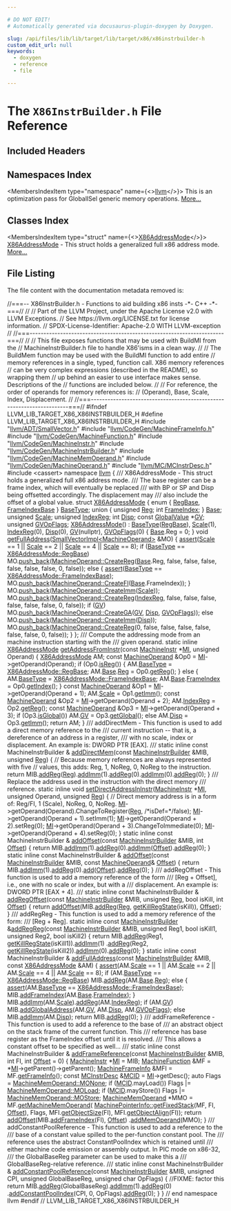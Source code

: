 ```yaml
---

# DO NOT EDIT!
# Automatically generated via docusaurus-plugin-doxygen by Doxygen.

slug: /api/files/lib/lib/target/lib/target/x86/x86instrbuilder-h
custom_edit_url: null
keywords:
  - doxygen
  - reference
  - file

---
```





# The `X86InstrBuilder.h` File Reference

<DoxygenPage pluginConfig={pluginConfig}>



## Included Headers

<IncludesList>
<IncludesListItem
  filePath="llvm/ADT/SmallVector.h"
  permalink="/docs/api/files/include/include/llvm/include/llvm/adt/smallvector-h"
  isLocal="true" />
<IncludesListItem
  filePath="llvm/CodeGen/MachineFrameInfo.h"
  permalink="/docs/api/files/include/include/llvm/include/llvm/codegen/machineframeinfo-h"
  isLocal="true" />
<IncludesListItem
  filePath="llvm/CodeGen/MachineFunction.h"
  permalink="/docs/api/files/include/include/llvm/include/llvm/codegen/machinefunction-h"
  isLocal="true" />
<IncludesListItem
  filePath="llvm/CodeGen/MachineInstr.h"
  permalink="/docs/api/files/include/include/llvm/include/llvm/codegen/machineinstr-h"
  isLocal="true" />
<IncludesListItem
  filePath="llvm/CodeGen/MachineInstrBuilder.h"
  permalink="/docs/api/files/include/include/llvm/include/llvm/codegen/machineinstrbuilder-h"
  isLocal="true" />
<IncludesListItem
  filePath="llvm/CodeGen/MachineMemOperand.h"
  permalink="/docs/api/files/include/include/llvm/include/llvm/codegen/machinememoperand-h"
  isLocal="true" />
<IncludesListItem
  filePath="llvm/CodeGen/MachineOperand.h"
  permalink="/docs/api/files/include/include/llvm/include/llvm/codegen/machineoperand-h"
  isLocal="true" />
<IncludesListItem
  filePath="llvm/MC/MCInstrDesc.h"
  permalink="/docs/api/files/include/include/llvm/include/llvm/mc/mcinstrdesc-h"
  isLocal="true" />
<IncludesListItem
  filePath="cassert"
  permalink=""
  isLocal="false" />
</IncludesList>

## Namespaces Index

<MembersIndex>

<MembersIndexItem
  type="namespace"
  name={<><a href="/docs/api/namespaces/llvm">llvm</a></>}>
This is an optimization pass for GlobalISel generic memory operations. <a href="/docs/api/namespaces/llvm/#details">More...</a>
</MembersIndexItem>

</MembersIndex>

## Classes Index

<MembersIndex>

<MembersIndexItem
  type="struct"
  name={<><a href="/docs/api/structs/llvm/x86addressmode">X86AddressMode</a></>}>
<a href="/docs/api/structs/llvm/x86addressmode">X86AddressMode</a> - This struct holds a generalized full x86 address mode. <a href="/docs/api/structs/llvm/x86addressmode/#details">More...</a>
</MembersIndexItem>

</MembersIndex>


## File Listing

The file content with the documentation metadata removed is:

<ProgramListing>

<Link id="l00001" /><CodeLine lineNumber="1"><Highlight kind="comment">//===-- X86InstrBuilder.h - Functions to aid building x86 insts -&#42;- C++ -&#42;-===//</Highlight><Highlight kind="normal"></Highlight></CodeLine>
<Link id="l00002" /><CodeLine lineNumber="2"><Highlight kind="normal"></Highlight><Highlight kind="comment">//</Highlight><Highlight kind="normal"></Highlight></CodeLine>
<Link id="l00003" /><CodeLine lineNumber="3"><Highlight kind="normal"></Highlight><Highlight kind="comment">// Part of the LLVM Project, under the Apache License v2.0 with LLVM Exceptions.</Highlight><Highlight kind="normal"></Highlight></CodeLine>
<Link id="l00004" /><CodeLine lineNumber="4"><Highlight kind="normal"></Highlight><Highlight kind="comment">// See https://llvm.org/LICENSE.txt for license information.</Highlight><Highlight kind="normal"></Highlight></CodeLine>
<Link id="l00005" /><CodeLine lineNumber="5"><Highlight kind="normal"></Highlight><Highlight kind="comment">// SPDX-License-Identifier: Apache-2.0 WITH LLVM-exception</Highlight><Highlight kind="normal"></Highlight></CodeLine>
<Link id="l00006" /><CodeLine lineNumber="6"><Highlight kind="normal"></Highlight><Highlight kind="comment">//</Highlight><Highlight kind="normal"></Highlight></CodeLine>
<Link id="l00007" /><CodeLine lineNumber="7"><Highlight kind="normal"></Highlight><Highlight kind="comment">//===----------------------------------------------------------------------===//</Highlight><Highlight kind="normal"></Highlight></CodeLine>
<Link id="l00008" /><CodeLine lineNumber="8"><Highlight kind="normal"></Highlight><Highlight kind="comment">//</Highlight><Highlight kind="normal"></Highlight></CodeLine>
<Link id="l00009" /><CodeLine lineNumber="9"><Highlight kind="normal"></Highlight><Highlight kind="comment">// This file exposes functions that may be used with BuildMI from the</Highlight><Highlight kind="normal"></Highlight></CodeLine>
<Link id="l00010" /><CodeLine lineNumber="10"><Highlight kind="normal"></Highlight><Highlight kind="comment">// MachineInstrBuilder.h file to handle X86&#39;isms in a clean way.</Highlight><Highlight kind="normal"></Highlight></CodeLine>
<Link id="l00011" /><CodeLine lineNumber="11"><Highlight kind="normal"></Highlight><Highlight kind="comment">//</Highlight><Highlight kind="normal"></Highlight></CodeLine>
<Link id="l00012" /><CodeLine lineNumber="12"><Highlight kind="normal"></Highlight><Highlight kind="comment">// The BuildMem function may be used with the BuildMI function to add entire</Highlight><Highlight kind="normal"></Highlight></CodeLine>
<Link id="l00013" /><CodeLine lineNumber="13"><Highlight kind="normal"></Highlight><Highlight kind="comment">// memory references in a single, typed, function call.  X86 memory references</Highlight><Highlight kind="normal"></Highlight></CodeLine>
<Link id="l00014" /><CodeLine lineNumber="14"><Highlight kind="normal"></Highlight><Highlight kind="comment">// can be very complex expressions (described in the README), so wrapping them</Highlight><Highlight kind="normal"></Highlight></CodeLine>
<Link id="l00015" /><CodeLine lineNumber="15"><Highlight kind="normal"></Highlight><Highlight kind="comment">// up behind an easier to use interface makes sense.  Descriptions of the</Highlight><Highlight kind="normal"></Highlight></CodeLine>
<Link id="l00016" /><CodeLine lineNumber="16"><Highlight kind="normal"></Highlight><Highlight kind="comment">// functions are included below.</Highlight><Highlight kind="normal"></Highlight></CodeLine>
<Link id="l00017" /><CodeLine lineNumber="17"><Highlight kind="normal"></Highlight><Highlight kind="comment">//</Highlight><Highlight kind="normal"></Highlight></CodeLine>
<Link id="l00018" /><CodeLine lineNumber="18"><Highlight kind="normal"></Highlight><Highlight kind="comment">// For reference, the order of operands for memory references is:</Highlight><Highlight kind="normal"></Highlight></CodeLine>
<Link id="l00019" /><CodeLine lineNumber="19"><Highlight kind="normal"></Highlight><Highlight kind="comment">// (Operand), Base, Scale, Index, Displacement.</Highlight><Highlight kind="normal"></Highlight></CodeLine>
<Link id="l00020" /><CodeLine lineNumber="20"><Highlight kind="normal"></Highlight><Highlight kind="comment">//</Highlight><Highlight kind="normal"></Highlight></CodeLine>
<Link id="l00021" /><CodeLine lineNumber="21"><Highlight kind="normal"></Highlight><Highlight kind="comment">//===----------------------------------------------------------------------===//</Highlight><Highlight kind="normal"></Highlight></CodeLine>
<Link id="l00022" /><CodeLine lineNumber="22"><Highlight kind="normal"></Highlight></CodeLine>
<Link id="l00023" /><CodeLine lineNumber="23"><Highlight kind="normal"></Highlight><Highlight kind="preprocessor">#ifndef LLVM&#95;LIB&#95;TARGET&#95;X86&#95;X86INSTRBUILDER&#95;H</Highlight><Highlight kind="normal"></Highlight></CodeLine>
<Link id="l00024" /><CodeLine lineNumber="24"><Highlight kind="normal"></Highlight><Highlight kind="preprocessor">#define LLVM&#95;LIB&#95;TARGET&#95;X86&#95;X86INSTRBUILDER&#95;H</Highlight><Highlight kind="normal"></Highlight></CodeLine>
<Link id="l00025" /><CodeLine lineNumber="25"><Highlight kind="normal"></Highlight></CodeLine>
<Link id="l00026" /><CodeLine lineNumber="26"><Highlight kind="normal"></Highlight><Highlight kind="preprocessor">#include &quot;<a href="/docs/api/files/include/include/llvm/include/llvm/adt/smallvector-h">llvm/ADT/SmallVector.h</a>&quot;</Highlight><Highlight kind="normal"></Highlight></CodeLine>
<Link id="l00027" /><CodeLine lineNumber="27"><Highlight kind="normal"></Highlight><Highlight kind="preprocessor">#include &quot;<a href="/docs/api/files/include/include/llvm/include/llvm/codegen/machineframeinfo-h">llvm/CodeGen/MachineFrameInfo.h</a>&quot;</Highlight><Highlight kind="normal"></Highlight></CodeLine>
<Link id="l00028" /><CodeLine lineNumber="28"><Highlight kind="normal"></Highlight><Highlight kind="preprocessor">#include &quot;<a href="/docs/api/files/include/include/llvm/include/llvm/codegen/machinefunction-h">llvm/CodeGen/MachineFunction.h</a>&quot;</Highlight><Highlight kind="normal"></Highlight></CodeLine>
<Link id="l00029" /><CodeLine lineNumber="29"><Highlight kind="normal"></Highlight><Highlight kind="preprocessor">#include &quot;<a href="/docs/api/files/include/include/llvm/include/llvm/codegen/machineinstr-h">llvm/CodeGen/MachineInstr.h</a>&quot;</Highlight><Highlight kind="normal"></Highlight></CodeLine>
<Link id="l00030" /><CodeLine lineNumber="30"><Highlight kind="normal"></Highlight><Highlight kind="preprocessor">#include &quot;<a href="/docs/api/files/include/include/llvm/include/llvm/codegen/machineinstrbuilder-h">llvm/CodeGen/MachineInstrBuilder.h</a>&quot;</Highlight><Highlight kind="normal"></Highlight></CodeLine>
<Link id="l00031" /><CodeLine lineNumber="31"><Highlight kind="normal"></Highlight><Highlight kind="preprocessor">#include &quot;<a href="/docs/api/files/include/include/llvm/include/llvm/codegen/machinememoperand-h">llvm/CodeGen/MachineMemOperand.h</a>&quot;</Highlight><Highlight kind="normal"></Highlight></CodeLine>
<Link id="l00032" /><CodeLine lineNumber="32"><Highlight kind="normal"></Highlight><Highlight kind="preprocessor">#include &quot;<a href="/docs/api/files/include/include/llvm/include/llvm/codegen/machineoperand-h">llvm/CodeGen/MachineOperand.h</a>&quot;</Highlight><Highlight kind="normal"></Highlight></CodeLine>
<Link id="l00033" /><CodeLine lineNumber="33"><Highlight kind="normal"></Highlight><Highlight kind="preprocessor">#include &quot;<a href="/docs/api/files/include/include/llvm/include/llvm/mc/mcinstrdesc-h">llvm/MC/MCInstrDesc.h</a>&quot;</Highlight><Highlight kind="normal"></Highlight></CodeLine>
<Link id="l00034" /><CodeLine lineNumber="34"><Highlight kind="normal"></Highlight><Highlight kind="preprocessor">#include &lt;cassert&gt;</Highlight><Highlight kind="normal"></Highlight></CodeLine>
<Link id="l00035" /><CodeLine lineNumber="35"><Highlight kind="normal"></Highlight></CodeLine>
<Link id="l00036" /><CodeLine lineNumber="36"><Highlight kind="normal"></Highlight><Highlight kind="keyword">namespace </Highlight><Highlight kind="normal"><a href="/docs/api/namespaces/llvm">llvm</a> &#123;</Highlight></CodeLine>
<Link id="l00037" /><CodeLine lineNumber="37"><Highlight kind="normal"></Highlight><Highlight kind="comment"></Highlight></CodeLine>
<Link id="l00038" /><CodeLine lineNumber="38"><Highlight kind="comment">/// X86AddressMode - This struct holds a generalized full x86 address mode.</Highlight></CodeLine>
<Link id="l00039" /><CodeLine lineNumber="39"><Highlight kind="comment">/// The base register can be a frame index, which will eventually be replaced</Highlight></CodeLine>
<Link id="l00040" /><CodeLine lineNumber="40"><Highlight kind="comment">/// with BP or SP and Disp being offsetted accordingly.  The displacement may</Highlight></CodeLine>
<Link id="l00041" /><CodeLine lineNumber="41"><Highlight kind="comment">/// also include the offset of a global value.</Highlight><Highlight kind="normal"></Highlight></CodeLine>
<Link id="l00042" /><CodeLine lineNumber="42" lineLink="/docs/api/structs/llvm/x86addressmode"><Highlight kind="normal"></Highlight><Highlight kind="keyword">struct </Highlight><Highlight kind="normal"><a href="/docs/api/structs/llvm/x86addressmode/#a71e2b7928cd0743a0b1834cd441696eb">X86AddressMode</a> &#123;</Highlight></CodeLine>
<Link id="l00043" /><CodeLine lineNumber="43"><Highlight kind="normal">  </Highlight><Highlight kind="keyword">enum</Highlight><Highlight kind="normal"> &#123;</Highlight></CodeLine>
<Link id="l00044" /><CodeLine lineNumber="44" lineLink="/docs/api/structs/llvm/x86addressmode/#a47626c396b3692c11cb940faf7578a4fa8763369023c9ed44c8a2861b80107e9f"><Highlight kind="normal">    <a href="/docs/api/structs/llvm/x86addressmode/#a47626c396b3692c11cb940faf7578a4fa8763369023c9ed44c8a2861b80107e9f">RegBase</a>,</Highlight></CodeLine>
<Link id="l00045" /><CodeLine lineNumber="45" lineLink="/docs/api/structs/llvm/x86addressmode/#a47626c396b3692c11cb940faf7578a4fab07c42c17fdd1279c09b961c89653ffb"><Highlight kind="normal">    <a href="/docs/api/structs/llvm/x86addressmode/#a47626c396b3692c11cb940faf7578a4fab07c42c17fdd1279c09b961c89653ffb">FrameIndexBase</a></Highlight></CodeLine>
<Link id="l00046" /><CodeLine lineNumber="46" lineLink="/docs/api/structs/llvm/x86addressmode/#ad89c0e74be4dc1391cb4225984ce1c92"><Highlight kind="normal">  &#125; <a href="/docs/api/files/lib/lib/ir/safepointirverifier-cpp/#ae96315ee246bd4a509133af84c88c5e1">BaseType</a>;</Highlight></CodeLine>
<Link id="l00047" /><CodeLine lineNumber="47"><Highlight kind="normal"></Highlight></CodeLine>
<Link id="l00048" /><CodeLine lineNumber="48"><Highlight kind="normal">  </Highlight><Highlight kind="keyword">union </Highlight><Highlight kind="normal">&#123;</Highlight></CodeLine>
<Link id="l00049" /><CodeLine lineNumber="49" lineLink="/docs/api/structs/llvm/x86addressmode/#abdbb5443e06c46eba409abb252121105"><Highlight kind="normal">    </Highlight><Highlight kind="keywordtype">unsigned</Highlight><Highlight kind="normal"> <a href="/docs/api/structs/llvm/x86addressmode/#abdbb5443e06c46eba409abb252121105">Reg</a>;</Highlight></CodeLine>
<Link id="l00050" /><CodeLine lineNumber="50" lineLink="/docs/api/structs/llvm/x86addressmode/#a967aafff1ceb0ab66c9de70c5a94eacd"><Highlight kind="normal">    </Highlight><Highlight kind="keywordtype">int</Highlight><Highlight kind="normal"> <a href="/docs/api/structs/llvm/x86addressmode/#a967aafff1ceb0ab66c9de70c5a94eacd">FrameIndex</a>;</Highlight></CodeLine>
<Link id="l00051" /><CodeLine lineNumber="51" lineLink="/docs/api/structs/llvm/x86addressmode/#a17a6d6e90566fa2abeb797273f9acc36"><Highlight kind="normal">  &#125; <a href="/docs/api/namespaces/llvm/sampleprof/#a702f69807459cc25db5754a5f179d3fcaf6fbeb8fa9f451468611536b00878d41">Base</a>;</Highlight></CodeLine>
<Link id="l00052" /><CodeLine lineNumber="52"><Highlight kind="normal"></Highlight></CodeLine>
<Link id="l00053" /><CodeLine lineNumber="53" lineLink="/docs/api/structs/llvm/x86addressmode/#aad094c5c9174ced82b0e50cc1107f6b6"><Highlight kind="normal">  </Highlight><Highlight kind="keywordtype">unsigned</Highlight><Highlight kind="normal"> <a href="/docs/api/structs/llvm/x86addressmode/#aad094c5c9174ced82b0e50cc1107f6b6">Scale</a>;</Highlight></CodeLine>
<Link id="l00054" /><CodeLine lineNumber="54" lineLink="/docs/api/structs/llvm/x86addressmode/#af1965b0188d8595d0aaf002d0eb6d009"><Highlight kind="normal">  </Highlight><Highlight kind="keywordtype">unsigned</Highlight><Highlight kind="normal"> <a href="/docs/api/structs/llvm/x86addressmode/#af1965b0188d8595d0aaf002d0eb6d009">IndexReg</a>;</Highlight></CodeLine>
<Link id="l00055" /><CodeLine lineNumber="55" lineLink="/docs/api/structs/llvm/x86addressmode/#a883f2182cecc59883f24a9b886ffeb74"><Highlight kind="normal">  </Highlight><Highlight kind="keywordtype">int</Highlight><Highlight kind="normal"> <a href="/docs/api/structs/llvm/x86addressmode/#a883f2182cecc59883f24a9b886ffeb74">Disp</a>;</Highlight></CodeLine>
<Link id="l00056" /><CodeLine lineNumber="56" lineLink="/docs/api/structs/llvm/x86addressmode/#a69cfaa345b14e467ea8934fe48cc3365"><Highlight kind="normal">  </Highlight><Highlight kind="keyword">const</Highlight><Highlight kind="normal"> <a href="/docs/api/classes/llvm/globalvalue">GlobalValue</a> &#42;<a href="/docs/api/structs/llvm/x86addressmode/#a69cfaa345b14e467ea8934fe48cc3365">GV</a>;</Highlight></CodeLine>
<Link id="l00057" /><CodeLine lineNumber="57" lineLink="/docs/api/structs/llvm/x86addressmode/#a1894a1e6be0ec8bbc763476332735765"><Highlight kind="normal">  </Highlight><Highlight kind="keywordtype">unsigned</Highlight><Highlight kind="normal"> <a href="/docs/api/structs/llvm/x86addressmode/#a1894a1e6be0ec8bbc763476332735765">GVOpFlags</a>;</Highlight></CodeLine>
<Link id="l00058" /><CodeLine lineNumber="58"><Highlight kind="normal"></Highlight></CodeLine>
<Link id="l00059" /><CodeLine lineNumber="59" lineLink="/docs/api/structs/llvm/x86addressmode/#a71e2b7928cd0743a0b1834cd441696eb"><Highlight kind="normal">  <a href="/docs/api/structs/llvm/x86addressmode/#a71e2b7928cd0743a0b1834cd441696eb">X86AddressMode</a>()</Highlight></CodeLine>
<Link id="l00060" /><CodeLine lineNumber="60"><Highlight kind="normal">    : <a href="/docs/api/structs/llvm/x86addressmode/#ad89c0e74be4dc1391cb4225984ce1c92">BaseType</a>(<a href="/docs/api/structs/llvm/x86addressmode/#a47626c396b3692c11cb940faf7578a4fa8763369023c9ed44c8a2861b80107e9f">RegBase</a>), <a href="/docs/api/structs/llvm/x86addressmode/#aad094c5c9174ced82b0e50cc1107f6b6">Scale</a>(1), <a href="/docs/api/structs/llvm/x86addressmode/#af1965b0188d8595d0aaf002d0eb6d009">IndexReg</a>(0), <a href="/docs/api/structs/llvm/x86addressmode/#a883f2182cecc59883f24a9b886ffeb74">Disp</a>(0), <a href="/docs/api/structs/llvm/x86addressmode/#a69cfaa345b14e467ea8934fe48cc3365">GV</a>(nullptr),</Highlight></CodeLine>
<Link id="l00061" /><CodeLine lineNumber="61"><Highlight kind="normal">      <a href="/docs/api/structs/llvm/x86addressmode/#a1894a1e6be0ec8bbc763476332735765">GVOpFlags</a>(0) &#123;</Highlight></CodeLine>
<Link id="l00062" /><CodeLine lineNumber="62"><Highlight kind="normal">    <a href="/docs/api/structs/llvm/x86addressmode/#a17a6d6e90566fa2abeb797273f9acc36">Base</a>.Reg = 0;</Highlight></CodeLine>
<Link id="l00063" /><CodeLine lineNumber="63"><Highlight kind="normal">  &#125;</Highlight></CodeLine>
<Link id="l00064" /><CodeLine lineNumber="64"><Highlight kind="normal"></Highlight></CodeLine>
<Link id="l00065" /><CodeLine lineNumber="65" lineLink="/docs/api/structs/llvm/x86addressmode/#a593e839307453b63de7b7021e8cc059a"><Highlight kind="normal">  </Highlight><Highlight kind="keywordtype">void</Highlight><Highlight kind="normal"> <a href="/docs/api/structs/llvm/x86addressmode/#a593e839307453b63de7b7021e8cc059a">getFullAddress</a>(<a href="/docs/api/classes/llvm/smallvectorimpl">SmallVectorImpl&lt;MachineOperand&gt;</a> &amp;MO) &#123;</Highlight></CodeLine>
<Link id="l00066" /><CodeLine lineNumber="66"><Highlight kind="normal">    <a href="/docs/api/files/lib/lib/target/lib/target/amdgpu/silowercontrolflow-cpp/#a4868c5d81c5ccc98c47aeab6244346a0">assert</a>(<a href="/docs/api/structs/llvm/x86addressmode/#aad094c5c9174ced82b0e50cc1107f6b6">Scale</a> == 1 || <a href="/docs/api/structs/llvm/x86addressmode/#aad094c5c9174ced82b0e50cc1107f6b6">Scale</a> == 2 || <a href="/docs/api/structs/llvm/x86addressmode/#aad094c5c9174ced82b0e50cc1107f6b6">Scale</a> == 4 || <a href="/docs/api/structs/llvm/x86addressmode/#aad094c5c9174ced82b0e50cc1107f6b6">Scale</a> == 8);</Highlight></CodeLine>
<Link id="l00067" /><CodeLine lineNumber="67"><Highlight kind="normal"></Highlight></CodeLine>
<Link id="l00068" /><CodeLine lineNumber="68"><Highlight kind="normal">    </Highlight><Highlight kind="keywordflow">if</Highlight><Highlight kind="normal"> (<a href="/docs/api/structs/llvm/x86addressmode/#ad89c0e74be4dc1391cb4225984ce1c92">BaseType</a> == <a href="/docs/api/structs/llvm/x86addressmode/#a47626c396b3692c11cb940faf7578a4fa8763369023c9ed44c8a2861b80107e9f">X86AddressMode::RegBase</a>)</Highlight></CodeLine>
<Link id="l00069" /><CodeLine lineNumber="69"><Highlight kind="normal">      MO.<a href="/docs/api/classes/llvm/smallvectortemplatebase/#af42bfbc067df27c19ee2fc859df58799">push&#95;back</a>(<a href="/docs/api/classes/llvm/machineoperand/#af2c351dad09a71aa08e1d85c67ae6e53">MachineOperand::CreateReg</a>(<a href="/docs/api/structs/llvm/x86addressmode/#a17a6d6e90566fa2abeb797273f9acc36">Base</a>.Reg, </Highlight><Highlight kind="keyword">false</Highlight><Highlight kind="normal">, </Highlight><Highlight kind="keyword">false</Highlight><Highlight kind="normal">, </Highlight><Highlight kind="keyword">false</Highlight><Highlight kind="normal">,</Highlight></CodeLine>
<Link id="l00070" /><CodeLine lineNumber="70"><Highlight kind="normal">                                             </Highlight><Highlight kind="keyword">false</Highlight><Highlight kind="normal">, </Highlight><Highlight kind="keyword">false</Highlight><Highlight kind="normal">, </Highlight><Highlight kind="keyword">false</Highlight><Highlight kind="normal">, 0, </Highlight><Highlight kind="keyword">false</Highlight><Highlight kind="normal">));</Highlight></CodeLine>
<Link id="l00071" /><CodeLine lineNumber="71"><Highlight kind="normal">    </Highlight><Highlight kind="keywordflow">else</Highlight><Highlight kind="normal"> &#123;</Highlight></CodeLine>
<Link id="l00072" /><CodeLine lineNumber="72"><Highlight kind="normal">      <a href="/docs/api/files/lib/lib/target/lib/target/amdgpu/silowercontrolflow-cpp/#a4868c5d81c5ccc98c47aeab6244346a0">assert</a>(<a href="/docs/api/structs/llvm/x86addressmode/#ad89c0e74be4dc1391cb4225984ce1c92">BaseType</a> == <a href="/docs/api/structs/llvm/x86addressmode/#a47626c396b3692c11cb940faf7578a4fab07c42c17fdd1279c09b961c89653ffb">X86AddressMode::FrameIndexBase</a>);</Highlight></CodeLine>
<Link id="l00073" /><CodeLine lineNumber="73"><Highlight kind="normal">      MO.<a href="/docs/api/classes/llvm/smallvectortemplatebase/#af42bfbc067df27c19ee2fc859df58799">push&#95;back</a>(<a href="/docs/api/classes/llvm/machineoperand/#afda3f1971b3e44709267be818ffd3035">MachineOperand::CreateFI</a>(<a href="/docs/api/structs/llvm/x86addressmode/#a17a6d6e90566fa2abeb797273f9acc36">Base</a>.FrameIndex));</Highlight></CodeLine>
<Link id="l00074" /><CodeLine lineNumber="74"><Highlight kind="normal">    &#125;</Highlight></CodeLine>
<Link id="l00075" /><CodeLine lineNumber="75"><Highlight kind="normal"></Highlight></CodeLine>
<Link id="l00076" /><CodeLine lineNumber="76"><Highlight kind="normal">    MO.<a href="/docs/api/classes/llvm/smallvectortemplatebase/#af42bfbc067df27c19ee2fc859df58799">push&#95;back</a>(<a href="/docs/api/classes/llvm/machineoperand/#ab09679b541a6ba1219b3602569847364">MachineOperand::CreateImm</a>(<a href="/docs/api/structs/llvm/x86addressmode/#aad094c5c9174ced82b0e50cc1107f6b6">Scale</a>));</Highlight></CodeLine>
<Link id="l00077" /><CodeLine lineNumber="77"><Highlight kind="normal">    MO.<a href="/docs/api/classes/llvm/smallvectortemplatebase/#af42bfbc067df27c19ee2fc859df58799">push&#95;back</a>(<a href="/docs/api/classes/llvm/machineoperand/#af2c351dad09a71aa08e1d85c67ae6e53">MachineOperand::CreateReg</a>(<a href="/docs/api/structs/llvm/x86addressmode/#af1965b0188d8595d0aaf002d0eb6d009">IndexReg</a>, </Highlight><Highlight kind="keyword">false</Highlight><Highlight kind="normal">, </Highlight><Highlight kind="keyword">false</Highlight><Highlight kind="normal">, </Highlight><Highlight kind="keyword">false</Highlight><Highlight kind="normal">, </Highlight><Highlight kind="keyword">false</Highlight><Highlight kind="normal">,</Highlight></CodeLine>
<Link id="l00078" /><CodeLine lineNumber="78"><Highlight kind="normal">                                           </Highlight><Highlight kind="keyword">false</Highlight><Highlight kind="normal">, </Highlight><Highlight kind="keyword">false</Highlight><Highlight kind="normal">, 0, </Highlight><Highlight kind="keyword">false</Highlight><Highlight kind="normal">));</Highlight></CodeLine>
<Link id="l00079" /><CodeLine lineNumber="79"><Highlight kind="normal"></Highlight></CodeLine>
<Link id="l00080" /><CodeLine lineNumber="80"><Highlight kind="normal">    </Highlight><Highlight kind="keywordflow">if</Highlight><Highlight kind="normal"> (<a href="/docs/api/structs/llvm/x86addressmode/#a69cfaa345b14e467ea8934fe48cc3365">GV</a>)</Highlight></CodeLine>
<Link id="l00081" /><CodeLine lineNumber="81"><Highlight kind="normal">      MO.<a href="/docs/api/classes/llvm/smallvectortemplatebase/#af42bfbc067df27c19ee2fc859df58799">push&#95;back</a>(<a href="/docs/api/classes/llvm/machineoperand/#ace112d8a86396bd55e99738cd41005b6">MachineOperand::CreateGA</a>(<a href="/docs/api/structs/llvm/x86addressmode/#a69cfaa345b14e467ea8934fe48cc3365">GV</a>, <a href="/docs/api/structs/llvm/x86addressmode/#a883f2182cecc59883f24a9b886ffeb74">Disp</a>, <a href="/docs/api/structs/llvm/x86addressmode/#a1894a1e6be0ec8bbc763476332735765">GVOpFlags</a>));</Highlight></CodeLine>
<Link id="l00082" /><CodeLine lineNumber="82"><Highlight kind="normal">    </Highlight><Highlight kind="keywordflow">else</Highlight><Highlight kind="normal"></Highlight></CodeLine>
<Link id="l00083" /><CodeLine lineNumber="83"><Highlight kind="normal">      MO.<a href="/docs/api/classes/llvm/smallvectortemplatebase/#af42bfbc067df27c19ee2fc859df58799">push&#95;back</a>(<a href="/docs/api/classes/llvm/machineoperand/#ab09679b541a6ba1219b3602569847364">MachineOperand::CreateImm</a>(<a href="/docs/api/structs/llvm/x86addressmode/#a883f2182cecc59883f24a9b886ffeb74">Disp</a>));</Highlight></CodeLine>
<Link id="l00084" /><CodeLine lineNumber="84"><Highlight kind="normal"></Highlight></CodeLine>
<Link id="l00085" /><CodeLine lineNumber="85"><Highlight kind="normal">    MO.<a href="/docs/api/classes/llvm/smallvectortemplatebase/#af42bfbc067df27c19ee2fc859df58799">push&#95;back</a>(<a href="/docs/api/classes/llvm/machineoperand/#af2c351dad09a71aa08e1d85c67ae6e53">MachineOperand::CreateReg</a>(0, </Highlight><Highlight kind="keyword">false</Highlight><Highlight kind="normal">, </Highlight><Highlight kind="keyword">false</Highlight><Highlight kind="normal">, </Highlight><Highlight kind="keyword">false</Highlight><Highlight kind="normal">, </Highlight><Highlight kind="keyword">false</Highlight><Highlight kind="normal">, </Highlight><Highlight kind="keyword">false</Highlight><Highlight kind="normal">,</Highlight></CodeLine>
<Link id="l00086" /><CodeLine lineNumber="86"><Highlight kind="normal">                                           </Highlight><Highlight kind="keyword">false</Highlight><Highlight kind="normal">, 0, </Highlight><Highlight kind="keyword">false</Highlight><Highlight kind="normal">));</Highlight></CodeLine>
<Link id="l00087" /><CodeLine lineNumber="87"><Highlight kind="normal">  &#125;</Highlight></CodeLine>
<Link id="l00088" /><CodeLine lineNumber="88"><Highlight kind="normal">&#125;;</Highlight></CodeLine>
<Link id="l00089" /><CodeLine lineNumber="89"><Highlight kind="normal"></Highlight><Highlight kind="comment"></Highlight></CodeLine>
<Link id="l00090" /><CodeLine lineNumber="90"><Highlight kind="comment">/// Compute the addressing mode from an machine instruction starting with the</Highlight></CodeLine>
<Link id="l00091" /><CodeLine lineNumber="91"><Highlight kind="comment">/// given operand.</Highlight><Highlight kind="normal"></Highlight></CodeLine>
<Link id="l00092" /><CodeLine lineNumber="92" lineLink="/docs/api/namespaces/llvm/#ab2475576febdb5d6a1929ef786a57a03"><Highlight kind="normal"></Highlight><Highlight kind="keyword">static</Highlight><Highlight kind="normal"> </Highlight><Highlight kind="keyword">inline</Highlight><Highlight kind="normal"> <a href="/docs/api/structs/llvm/x86addressmode">X86AddressMode</a> <a href="/docs/api/namespaces/llvm/#ab2475576febdb5d6a1929ef786a57a03">getAddressFromInstr</a>(</Highlight><Highlight kind="keyword">const</Highlight><Highlight kind="normal"> <a href="/docs/api/classes/llvm/machineinstr">MachineInstr</a> &#42;<a href="/docs/api/files/lib/lib/codegen/lib/codegen/globalisel/irtranslator-cpp/#abe44dfdea65b4f7e11e0a608ab708b76">MI</a>,</Highlight></CodeLine>
<Link id="l00093" /><CodeLine lineNumber="93"><Highlight kind="normal">                                                 </Highlight><Highlight kind="keywordtype">unsigned</Highlight><Highlight kind="normal"> Operand) &#123;</Highlight></CodeLine>
<Link id="l00094" /><CodeLine lineNumber="94"><Highlight kind="normal">  <a href="/docs/api/structs/llvm/x86addressmode">X86AddressMode</a> AM;</Highlight></CodeLine>
<Link id="l00095" /><CodeLine lineNumber="95"><Highlight kind="normal">  </Highlight><Highlight kind="keyword">const</Highlight><Highlight kind="normal"> <a href="/docs/api/classes/llvm/machineoperand">MachineOperand</a> &amp;Op0 = <a href="/docs/api/files/lib/lib/codegen/lib/codegen/globalisel/irtranslator-cpp/#abe44dfdea65b4f7e11e0a608ab708b76">MI</a>-&gt;getOperand(Operand);</Highlight></CodeLine>
<Link id="l00096" /><CodeLine lineNumber="96"><Highlight kind="normal">  </Highlight><Highlight kind="keywordflow">if</Highlight><Highlight kind="normal"> (Op0.<a href="/docs/api/classes/llvm/machineoperand/#a4c9594c955fec80c73ddd964b5efd554">isReg</a>()) &#123;</Highlight></CodeLine>
<Link id="l00097" /><CodeLine lineNumber="97"><Highlight kind="normal">    AM.<a href="/docs/api/structs/llvm/x86addressmode/#ad89c0e74be4dc1391cb4225984ce1c92">BaseType</a> = <a href="/docs/api/structs/llvm/x86addressmode/#a47626c396b3692c11cb940faf7578a4fa8763369023c9ed44c8a2861b80107e9f">X86AddressMode::RegBase</a>;</Highlight></CodeLine>
<Link id="l00098" /><CodeLine lineNumber="98"><Highlight kind="normal">    AM.<a href="/docs/api/structs/llvm/x86addressmode/#a17a6d6e90566fa2abeb797273f9acc36">Base</a>.<a href="/docs/api/structs/llvm/x86addressmode/#abdbb5443e06c46eba409abb252121105">Reg</a> = Op0.<a href="/docs/api/classes/llvm/machineoperand/#ac0035d7c1c860501c877c20e6e93297b">getReg</a>();</Highlight></CodeLine>
<Link id="l00099" /><CodeLine lineNumber="99"><Highlight kind="normal">  &#125; </Highlight><Highlight kind="keywordflow">else</Highlight><Highlight kind="normal"> &#123;</Highlight></CodeLine>
<Link id="l00100" /><CodeLine lineNumber="100"><Highlight kind="normal">    AM.<a href="/docs/api/structs/llvm/x86addressmode/#ad89c0e74be4dc1391cb4225984ce1c92">BaseType</a> = <a href="/docs/api/structs/llvm/x86addressmode/#a47626c396b3692c11cb940faf7578a4fab07c42c17fdd1279c09b961c89653ffb">X86AddressMode::FrameIndexBase</a>;</Highlight></CodeLine>
<Link id="l00101" /><CodeLine lineNumber="101"><Highlight kind="normal">    AM.<a href="/docs/api/structs/llvm/x86addressmode/#a17a6d6e90566fa2abeb797273f9acc36">Base</a>.<a href="/docs/api/structs/llvm/x86addressmode/#a967aafff1ceb0ab66c9de70c5a94eacd">FrameIndex</a> = Op0.<a href="/docs/api/classes/llvm/machineoperand/#aaa68daaf8d7b773d012887c92c2023ce">getIndex</a>();</Highlight></CodeLine>
<Link id="l00102" /><CodeLine lineNumber="102"><Highlight kind="normal">  &#125;</Highlight></CodeLine>
<Link id="l00103" /><CodeLine lineNumber="103"><Highlight kind="normal"></Highlight></CodeLine>
<Link id="l00104" /><CodeLine lineNumber="104"><Highlight kind="normal">  </Highlight><Highlight kind="keyword">const</Highlight><Highlight kind="normal"> <a href="/docs/api/classes/llvm/machineoperand">MachineOperand</a> &amp;Op1 = <a href="/docs/api/files/lib/lib/codegen/lib/codegen/globalisel/irtranslator-cpp/#abe44dfdea65b4f7e11e0a608ab708b76">MI</a>-&gt;getOperand(Operand + 1);</Highlight></CodeLine>
<Link id="l00105" /><CodeLine lineNumber="105"><Highlight kind="normal">  AM.<a href="/docs/api/structs/llvm/x86addressmode/#aad094c5c9174ced82b0e50cc1107f6b6">Scale</a> = Op1.<a href="/docs/api/classes/llvm/machineoperand/#a38b28a85f818b49d8806c150b8a5b4f7">getImm</a>();</Highlight></CodeLine>
<Link id="l00106" /><CodeLine lineNumber="106"><Highlight kind="normal"></Highlight></CodeLine>
<Link id="l00107" /><CodeLine lineNumber="107"><Highlight kind="normal">  </Highlight><Highlight kind="keyword">const</Highlight><Highlight kind="normal"> <a href="/docs/api/classes/llvm/machineoperand">MachineOperand</a> &amp;Op2 = <a href="/docs/api/files/lib/lib/codegen/lib/codegen/globalisel/irtranslator-cpp/#abe44dfdea65b4f7e11e0a608ab708b76">MI</a>-&gt;getOperand(Operand + 2);</Highlight></CodeLine>
<Link id="l00108" /><CodeLine lineNumber="108"><Highlight kind="normal">  AM.<a href="/docs/api/structs/llvm/x86addressmode/#af1965b0188d8595d0aaf002d0eb6d009">IndexReg</a> = Op2.<a href="/docs/api/classes/llvm/machineoperand/#ac0035d7c1c860501c877c20e6e93297b">getReg</a>();</Highlight></CodeLine>
<Link id="l00109" /><CodeLine lineNumber="109"><Highlight kind="normal"></Highlight></CodeLine>
<Link id="l00110" /><CodeLine lineNumber="110"><Highlight kind="normal">  </Highlight><Highlight kind="keyword">const</Highlight><Highlight kind="normal"> <a href="/docs/api/classes/llvm/machineoperand">MachineOperand</a> &amp;Op3 = <a href="/docs/api/files/lib/lib/codegen/lib/codegen/globalisel/irtranslator-cpp/#abe44dfdea65b4f7e11e0a608ab708b76">MI</a>-&gt;getOperand(Operand + 3);</Highlight></CodeLine>
<Link id="l00111" /><CodeLine lineNumber="111"><Highlight kind="normal">  </Highlight><Highlight kind="keywordflow">if</Highlight><Highlight kind="normal"> (Op3.<a href="/docs/api/classes/llvm/machineoperand/#ab0d1155c8c38e84cbe387998fd2e517e">isGlobal</a>())</Highlight></CodeLine>
<Link id="l00112" /><CodeLine lineNumber="112"><Highlight kind="normal">    AM.<a href="/docs/api/structs/llvm/x86addressmode/#a69cfaa345b14e467ea8934fe48cc3365">GV</a> = Op3.<a href="/docs/api/classes/llvm/machineoperand/#a0fcdaab1a4c3134b8f80aa74cabeb970">getGlobal</a>();</Highlight></CodeLine>
<Link id="l00113" /><CodeLine lineNumber="113"><Highlight kind="normal">  </Highlight><Highlight kind="keywordflow">else</Highlight><Highlight kind="normal"></Highlight></CodeLine>
<Link id="l00114" /><CodeLine lineNumber="114"><Highlight kind="normal">    AM.<a href="/docs/api/structs/llvm/x86addressmode/#a883f2182cecc59883f24a9b886ffeb74">Disp</a> = Op3.<a href="/docs/api/classes/llvm/machineoperand/#a38b28a85f818b49d8806c150b8a5b4f7">getImm</a>();</Highlight></CodeLine>
<Link id="l00115" /><CodeLine lineNumber="115"><Highlight kind="normal"></Highlight></CodeLine>
<Link id="l00116" /><CodeLine lineNumber="116"><Highlight kind="normal">  </Highlight><Highlight kind="keywordflow">return</Highlight><Highlight kind="normal"> AM;</Highlight></CodeLine>
<Link id="l00117" /><CodeLine lineNumber="117"><Highlight kind="normal">&#125;</Highlight></CodeLine>
<Link id="l00118" /><CodeLine lineNumber="118"><Highlight kind="normal"></Highlight><Highlight kind="comment"></Highlight></CodeLine>
<Link id="l00119" /><CodeLine lineNumber="119"><Highlight kind="comment">/// addDirectMem - This function is used to add a direct memory reference to the</Highlight></CodeLine>
<Link id="l00120" /><CodeLine lineNumber="120"><Highlight kind="comment">/// current instruction -- that is, a dereference of an address in a register,</Highlight></CodeLine>
<Link id="l00121" /><CodeLine lineNumber="121"><Highlight kind="comment">/// with no scale, index or displacement. An example is: DWORD PTR &#91;EAX&#93;.</Highlight></CodeLine>
<Link id="l00122" /><CodeLine lineNumber="122"><Highlight kind="comment">///</Highlight><Highlight kind="normal"></Highlight></CodeLine>
<Link id="l00123" /><CodeLine lineNumber="123"><Highlight kind="normal"></Highlight><Highlight kind="keyword">static</Highlight><Highlight kind="normal"> </Highlight><Highlight kind="keyword">inline</Highlight><Highlight kind="normal"> </Highlight><Highlight kind="keyword">const</Highlight><Highlight kind="normal"> MachineInstrBuilder &amp;</Highlight></CodeLine>
<Link id="l00124" /><CodeLine lineNumber="124" lineLink="/docs/api/namespaces/llvm/#aff98f30548a2233baed77a73408842a2"><Highlight kind="normal"><a href="/docs/api/namespaces/llvm/#aff98f30548a2233baed77a73408842a2">addDirectMem</a>(</Highlight><Highlight kind="keyword">const</Highlight><Highlight kind="normal"> <a href="/docs/api/classes/llvm/machineinstrbuilder">MachineInstrBuilder</a> &amp;MIB, </Highlight><Highlight kind="keywordtype">unsigned</Highlight><Highlight kind="normal"> <a href="/docs/api/files/lib/lib/codegen/machinesink-cpp/#a359e1ff26f6d466d927a61aae45b05c3">Reg</a>) &#123;</Highlight></CodeLine>
<Link id="l00125" /><CodeLine lineNumber="125"><Highlight kind="normal">  </Highlight><Highlight kind="comment">// Because memory references are always represented with five</Highlight><Highlight kind="normal"></Highlight></CodeLine>
<Link id="l00126" /><CodeLine lineNumber="126"><Highlight kind="normal">  </Highlight><Highlight kind="comment">// values, this adds: Reg, 1, NoReg, 0, NoReg to the instruction.</Highlight><Highlight kind="normal"></Highlight></CodeLine>
<Link id="l00127" /><CodeLine lineNumber="127"><Highlight kind="normal">  </Highlight><Highlight kind="keywordflow">return</Highlight><Highlight kind="normal"> MIB.<a href="/docs/api/classes/llvm/machineinstrbuilder/#a927857fc69e4b4f0cde307f86f180df5">addReg</a>(<a href="/docs/api/files/lib/lib/codegen/machinesink-cpp/#a359e1ff26f6d466d927a61aae45b05c3">Reg</a>).<a href="/docs/api/classes/llvm/machineinstrbuilder/#a6c1f959947905135c7dd215b64957654">addImm</a>(1).<a href="/docs/api/classes/llvm/machineinstrbuilder/#a927857fc69e4b4f0cde307f86f180df5">addReg</a>(0).<a href="/docs/api/classes/llvm/machineinstrbuilder/#a6c1f959947905135c7dd215b64957654">addImm</a>(0).<a href="/docs/api/classes/llvm/machineinstrbuilder/#a927857fc69e4b4f0cde307f86f180df5">addReg</a>(0);</Highlight></CodeLine>
<Link id="l00128" /><CodeLine lineNumber="128"><Highlight kind="normal">&#125;</Highlight></CodeLine>
<Link id="l00129" /><CodeLine lineNumber="129"><Highlight kind="normal"></Highlight><Highlight kind="comment"></Highlight></CodeLine>
<Link id="l00130" /><CodeLine lineNumber="130"><Highlight kind="comment">/// Replace the address used in the instruction with the direct memory</Highlight></CodeLine>
<Link id="l00131" /><CodeLine lineNumber="131"><Highlight kind="comment">/// reference.</Highlight><Highlight kind="normal"></Highlight></CodeLine>
<Link id="l00132" /><CodeLine lineNumber="132" lineLink="/docs/api/namespaces/llvm/#a306fafb1bafe9d3071420d3795dcfef2"><Highlight kind="normal"></Highlight><Highlight kind="keyword">static</Highlight><Highlight kind="normal"> </Highlight><Highlight kind="keyword">inline</Highlight><Highlight kind="normal"> </Highlight><Highlight kind="keywordtype">void</Highlight><Highlight kind="normal"> <a href="/docs/api/namespaces/llvm/#a306fafb1bafe9d3071420d3795dcfef2">setDirectAddressInInstr</a>(<a href="/docs/api/classes/llvm/machineinstr">MachineInstr</a> &#42;<a href="/docs/api/files/lib/lib/codegen/lib/codegen/globalisel/irtranslator-cpp/#abe44dfdea65b4f7e11e0a608ab708b76">MI</a>, </Highlight><Highlight kind="keywordtype">unsigned</Highlight><Highlight kind="normal"> Operand,</Highlight></CodeLine>
<Link id="l00133" /><CodeLine lineNumber="133"><Highlight kind="normal">                                           </Highlight><Highlight kind="keywordtype">unsigned</Highlight><Highlight kind="normal"> <a href="/docs/api/files/lib/lib/codegen/machinesink-cpp/#a359e1ff26f6d466d927a61aae45b05c3">Reg</a>) &#123;</Highlight></CodeLine>
<Link id="l00134" /><CodeLine lineNumber="134"><Highlight kind="normal">  </Highlight><Highlight kind="comment">// Direct memory address is in a form of: Reg/FI, 1 (Scale), NoReg, 0, NoReg.</Highlight><Highlight kind="normal"></Highlight></CodeLine>
<Link id="l00135" /><CodeLine lineNumber="135"><Highlight kind="normal">  <a href="/docs/api/files/lib/lib/codegen/lib/codegen/globalisel/irtranslator-cpp/#abe44dfdea65b4f7e11e0a608ab708b76">MI</a>-&gt;getOperand(Operand).ChangeToRegister(<a href="/docs/api/files/lib/lib/codegen/machinesink-cpp/#a359e1ff26f6d466d927a61aae45b05c3">Reg</a>, </Highlight><Highlight kind="comment">/&#42;isDef=&#42;/</Highlight><Highlight kind="keyword">false</Highlight><Highlight kind="normal">);</Highlight></CodeLine>
<Link id="l00136" /><CodeLine lineNumber="136"><Highlight kind="normal">  <a href="/docs/api/files/lib/lib/codegen/lib/codegen/globalisel/irtranslator-cpp/#abe44dfdea65b4f7e11e0a608ab708b76">MI</a>-&gt;getOperand(Operand + 1).setImm(1);</Highlight></CodeLine>
<Link id="l00137" /><CodeLine lineNumber="137"><Highlight kind="normal">  <a href="/docs/api/files/lib/lib/codegen/lib/codegen/globalisel/irtranslator-cpp/#abe44dfdea65b4f7e11e0a608ab708b76">MI</a>-&gt;getOperand(Operand + 2).setReg(0);</Highlight></CodeLine>
<Link id="l00138" /><CodeLine lineNumber="138"><Highlight kind="normal">  <a href="/docs/api/files/lib/lib/codegen/lib/codegen/globalisel/irtranslator-cpp/#abe44dfdea65b4f7e11e0a608ab708b76">MI</a>-&gt;getOperand(Operand + 3).ChangeToImmediate(0);</Highlight></CodeLine>
<Link id="l00139" /><CodeLine lineNumber="139"><Highlight kind="normal">  <a href="/docs/api/files/lib/lib/codegen/lib/codegen/globalisel/irtranslator-cpp/#abe44dfdea65b4f7e11e0a608ab708b76">MI</a>-&gt;getOperand(Operand + 4).setReg(0);</Highlight></CodeLine>
<Link id="l00140" /><CodeLine lineNumber="140"><Highlight kind="normal">&#125;</Highlight></CodeLine>
<Link id="l00141" /><CodeLine lineNumber="141"><Highlight kind="normal"></Highlight></CodeLine>
<Link id="l00142" /><CodeLine lineNumber="142"><Highlight kind="normal"></Highlight><Highlight kind="keyword">static</Highlight><Highlight kind="normal"> </Highlight><Highlight kind="keyword">inline</Highlight><Highlight kind="normal"> </Highlight><Highlight kind="keyword">const</Highlight><Highlight kind="normal"> MachineInstrBuilder &amp;</Highlight></CodeLine>
<Link id="l00143" /><CodeLine lineNumber="143" lineLink="/docs/api/namespaces/llvm/#a9f23de662df5c947a914f6ac433f3344"><Highlight kind="normal"><a href="/docs/api/namespaces/llvm/#a9f23de662df5c947a914f6ac433f3344">addOffset</a>(</Highlight><Highlight kind="keyword">const</Highlight><Highlight kind="normal"> <a href="/docs/api/classes/llvm/machineinstrbuilder">MachineInstrBuilder</a> &amp;MIB, </Highlight><Highlight kind="keywordtype">int</Highlight><Highlight kind="normal"> <a href="/docs/api/namespaces/llvm/#a05f5b9a11bdcc5feba62899f95dcf878a3134224cba2545bc57954d3b072aebb4">Offset</a>) &#123;</Highlight></CodeLine>
<Link id="l00144" /><CodeLine lineNumber="144"><Highlight kind="normal">  </Highlight><Highlight kind="keywordflow">return</Highlight><Highlight kind="normal"> MIB.<a href="/docs/api/classes/llvm/machineinstrbuilder/#a6c1f959947905135c7dd215b64957654">addImm</a>(1).<a href="/docs/api/classes/llvm/machineinstrbuilder/#a927857fc69e4b4f0cde307f86f180df5">addReg</a>(0).<a href="/docs/api/classes/llvm/machineinstrbuilder/#a6c1f959947905135c7dd215b64957654">addImm</a>(<a href="/docs/api/namespaces/llvm/#a05f5b9a11bdcc5feba62899f95dcf878a3134224cba2545bc57954d3b072aebb4">Offset</a>).<a href="/docs/api/classes/llvm/machineinstrbuilder/#a927857fc69e4b4f0cde307f86f180df5">addReg</a>(0);</Highlight></CodeLine>
<Link id="l00145" /><CodeLine lineNumber="145"><Highlight kind="normal">&#125;</Highlight></CodeLine>
<Link id="l00146" /><CodeLine lineNumber="146"><Highlight kind="normal"></Highlight></CodeLine>
<Link id="l00147" /><CodeLine lineNumber="147"><Highlight kind="normal"></Highlight><Highlight kind="keyword">static</Highlight><Highlight kind="normal"> </Highlight><Highlight kind="keyword">inline</Highlight><Highlight kind="normal"> </Highlight><Highlight kind="keyword">const</Highlight><Highlight kind="normal"> MachineInstrBuilder &amp;</Highlight></CodeLine>
<Link id="l00148" /><CodeLine lineNumber="148" lineLink="/docs/api/namespaces/llvm/#a748a1633a6bba78f4ecb55256c937bde"><Highlight kind="normal"><a href="/docs/api/namespaces/llvm/#a9f23de662df5c947a914f6ac433f3344">addOffset</a>(</Highlight><Highlight kind="keyword">const</Highlight><Highlight kind="normal"> <a href="/docs/api/classes/llvm/machineinstrbuilder">MachineInstrBuilder</a> &amp;MIB, </Highlight><Highlight kind="keyword">const</Highlight><Highlight kind="normal"> <a href="/docs/api/classes/llvm/machineoperand">MachineOperand</a>&amp; <a href="/docs/api/namespaces/llvm/#a05f5b9a11bdcc5feba62899f95dcf878a3134224cba2545bc57954d3b072aebb4">Offset</a>) &#123;</Highlight></CodeLine>
<Link id="l00149" /><CodeLine lineNumber="149"><Highlight kind="normal">  </Highlight><Highlight kind="keywordflow">return</Highlight><Highlight kind="normal"> MIB.<a href="/docs/api/classes/llvm/machineinstrbuilder/#a6c1f959947905135c7dd215b64957654">addImm</a>(1).<a href="/docs/api/classes/llvm/machineinstrbuilder/#a927857fc69e4b4f0cde307f86f180df5">addReg</a>(0).<a href="/docs/api/classes/llvm/machineinstrbuilder/#a713eab58694282971c413a0d6de5975c">add</a>(<a href="/docs/api/namespaces/llvm/#a05f5b9a11bdcc5feba62899f95dcf878a3134224cba2545bc57954d3b072aebb4">Offset</a>).<a href="/docs/api/classes/llvm/machineinstrbuilder/#a927857fc69e4b4f0cde307f86f180df5">addReg</a>(0);</Highlight></CodeLine>
<Link id="l00150" /><CodeLine lineNumber="150"><Highlight kind="normal">&#125;</Highlight></CodeLine>
<Link id="l00151" /><CodeLine lineNumber="151"><Highlight kind="normal"></Highlight><Highlight kind="comment"></Highlight></CodeLine>
<Link id="l00152" /><CodeLine lineNumber="152"><Highlight kind="comment">/// addRegOffset - This function is used to add a memory reference of the form</Highlight></CodeLine>
<Link id="l00153" /><CodeLine lineNumber="153"><Highlight kind="comment">/// &#91;Reg + Offset&#93;, i.e., one with no scale or index, but with a</Highlight></CodeLine>
<Link id="l00154" /><CodeLine lineNumber="154"><Highlight kind="comment">/// displacement. An example is: DWORD PTR &#91;EAX + 4&#93;.</Highlight></CodeLine>
<Link id="l00155" /><CodeLine lineNumber="155"><Highlight kind="comment">///</Highlight><Highlight kind="normal"></Highlight></CodeLine>
<Link id="l00156" /><CodeLine lineNumber="156"><Highlight kind="normal"></Highlight><Highlight kind="keyword">static</Highlight><Highlight kind="normal"> </Highlight><Highlight kind="keyword">inline</Highlight><Highlight kind="normal"> </Highlight><Highlight kind="keyword">const</Highlight><Highlight kind="normal"> MachineInstrBuilder &amp;</Highlight></CodeLine>
<Link id="l00157" /><CodeLine lineNumber="157" lineLink="/docs/api/namespaces/llvm/#a752b9dfb94f917a9e494fc4ed8cb6208"><Highlight kind="normal"><a href="/docs/api/namespaces/llvm/#a752b9dfb94f917a9e494fc4ed8cb6208">addRegOffset</a>(</Highlight><Highlight kind="keyword">const</Highlight><Highlight kind="normal"> <a href="/docs/api/classes/llvm/machineinstrbuilder">MachineInstrBuilder</a> &amp;MIB,</Highlight></CodeLine>
<Link id="l00158" /><CodeLine lineNumber="158"><Highlight kind="normal">             </Highlight><Highlight kind="keywordtype">unsigned</Highlight><Highlight kind="normal"> <a href="/docs/api/files/lib/lib/codegen/machinesink-cpp/#a359e1ff26f6d466d927a61aae45b05c3">Reg</a>, </Highlight><Highlight kind="keywordtype">bool</Highlight><Highlight kind="normal"> isKill, </Highlight><Highlight kind="keywordtype">int</Highlight><Highlight kind="normal"> <a href="/docs/api/namespaces/llvm/#a05f5b9a11bdcc5feba62899f95dcf878a3134224cba2545bc57954d3b072aebb4">Offset</a>) &#123;</Highlight></CodeLine>
<Link id="l00159" /><CodeLine lineNumber="159"><Highlight kind="normal">  </Highlight><Highlight kind="keywordflow">return</Highlight><Highlight kind="normal"> <a href="/docs/api/namespaces/llvm/#a9f23de662df5c947a914f6ac433f3344">addOffset</a>(MIB.<a href="/docs/api/classes/llvm/machineinstrbuilder/#a927857fc69e4b4f0cde307f86f180df5">addReg</a>(<a href="/docs/api/files/lib/lib/codegen/machinesink-cpp/#a359e1ff26f6d466d927a61aae45b05c3">Reg</a>, <a href="/docs/api/namespaces/llvm/#aac57d4100e9a9d02522fbd724568397d">getKillRegState</a>(isKill)), <a href="/docs/api/namespaces/llvm/#a05f5b9a11bdcc5feba62899f95dcf878a3134224cba2545bc57954d3b072aebb4">Offset</a>);</Highlight></CodeLine>
<Link id="l00160" /><CodeLine lineNumber="160"><Highlight kind="normal">&#125;</Highlight></CodeLine>
<Link id="l00161" /><CodeLine lineNumber="161"><Highlight kind="normal"></Highlight><Highlight kind="comment"></Highlight></CodeLine>
<Link id="l00162" /><CodeLine lineNumber="162"><Highlight kind="comment">/// addRegReg - This function is used to add a memory reference of the form:</Highlight></CodeLine>
<Link id="l00163" /><CodeLine lineNumber="163"><Highlight kind="comment">/// &#91;Reg + Reg&#93;.</Highlight><Highlight kind="normal"></Highlight></CodeLine>
<Link id="l00164" /><CodeLine lineNumber="164" lineLink="/docs/api/namespaces/llvm/#a8d45e5dba16959552ccd6e0e3615e84e"><Highlight kind="normal"></Highlight><Highlight kind="keyword">static</Highlight><Highlight kind="normal"> </Highlight><Highlight kind="keyword">inline</Highlight><Highlight kind="normal"> </Highlight><Highlight kind="keyword">const</Highlight><Highlight kind="normal"> <a href="/docs/api/classes/llvm/machineinstrbuilder">MachineInstrBuilder</a> &amp;<a href="/docs/api/namespaces/llvm/#a8d45e5dba16959552ccd6e0e3615e84e">addRegReg</a>(</Highlight><Highlight kind="keyword">const</Highlight><Highlight kind="normal"> <a href="/docs/api/classes/llvm/machineinstrbuilder">MachineInstrBuilder</a> &amp;MIB,</Highlight></CodeLine>
<Link id="l00165" /><CodeLine lineNumber="165"><Highlight kind="normal">                                            </Highlight><Highlight kind="keywordtype">unsigned</Highlight><Highlight kind="normal"> Reg1, </Highlight><Highlight kind="keywordtype">bool</Highlight><Highlight kind="normal"> isKill1,</Highlight></CodeLine>
<Link id="l00166" /><CodeLine lineNumber="166"><Highlight kind="normal">                                            </Highlight><Highlight kind="keywordtype">unsigned</Highlight><Highlight kind="normal"> Reg2, </Highlight><Highlight kind="keywordtype">bool</Highlight><Highlight kind="normal"> isKill2) &#123;</Highlight></CodeLine>
<Link id="l00167" /><CodeLine lineNumber="167"><Highlight kind="normal">  </Highlight><Highlight kind="keywordflow">return</Highlight><Highlight kind="normal"> MIB.<a href="/docs/api/classes/llvm/machineinstrbuilder/#a927857fc69e4b4f0cde307f86f180df5">addReg</a>(Reg1, <a href="/docs/api/namespaces/llvm/#aac57d4100e9a9d02522fbd724568397d">getKillRegState</a>(isKill1)).<a href="/docs/api/classes/llvm/machineinstrbuilder/#a6c1f959947905135c7dd215b64957654">addImm</a>(1)</Highlight></CodeLine>
<Link id="l00168" /><CodeLine lineNumber="168"><Highlight kind="normal">    .<a href="/docs/api/classes/llvm/machineinstrbuilder/#a927857fc69e4b4f0cde307f86f180df5">addReg</a>(Reg2, <a href="/docs/api/namespaces/llvm/#aac57d4100e9a9d02522fbd724568397d">getKillRegState</a>(isKill2)).<a href="/docs/api/classes/llvm/machineinstrbuilder/#a6c1f959947905135c7dd215b64957654">addImm</a>(0).<a href="/docs/api/classes/llvm/machineinstrbuilder/#a927857fc69e4b4f0cde307f86f180df5">addReg</a>(0);</Highlight></CodeLine>
<Link id="l00169" /><CodeLine lineNumber="169"><Highlight kind="normal">&#125;</Highlight></CodeLine>
<Link id="l00170" /><CodeLine lineNumber="170"><Highlight kind="normal"></Highlight></CodeLine>
<Link id="l00171" /><CodeLine lineNumber="171"><Highlight kind="normal"></Highlight><Highlight kind="keyword">static</Highlight><Highlight kind="normal"> </Highlight><Highlight kind="keyword">inline</Highlight><Highlight kind="normal"> </Highlight><Highlight kind="keyword">const</Highlight><Highlight kind="normal"> MachineInstrBuilder &amp;</Highlight></CodeLine>
<Link id="l00172" /><CodeLine lineNumber="172" lineLink="/docs/api/namespaces/llvm/#a41229d95ec1712486d97ae6c27a0ba8a"><Highlight kind="normal"><a href="/docs/api/namespaces/llvm/#a41229d95ec1712486d97ae6c27a0ba8a">addFullAddress</a>(</Highlight><Highlight kind="keyword">const</Highlight><Highlight kind="normal"> <a href="/docs/api/classes/llvm/machineinstrbuilder">MachineInstrBuilder</a> &amp;MIB,</Highlight></CodeLine>
<Link id="l00173" /><CodeLine lineNumber="173"><Highlight kind="normal">               </Highlight><Highlight kind="keyword">const</Highlight><Highlight kind="normal"> <a href="/docs/api/structs/llvm/x86addressmode">X86AddressMode</a> &amp;AM) &#123;</Highlight></CodeLine>
<Link id="l00174" /><CodeLine lineNumber="174"><Highlight kind="normal">  <a href="/docs/api/files/lib/lib/target/lib/target/amdgpu/silowercontrolflow-cpp/#a4868c5d81c5ccc98c47aeab6244346a0">assert</a>(AM.<a href="/docs/api/structs/llvm/x86addressmode/#aad094c5c9174ced82b0e50cc1107f6b6">Scale</a> == 1 || AM.<a href="/docs/api/structs/llvm/x86addressmode/#aad094c5c9174ced82b0e50cc1107f6b6">Scale</a> == 2 || AM.<a href="/docs/api/structs/llvm/x86addressmode/#aad094c5c9174ced82b0e50cc1107f6b6">Scale</a> == 4 || AM.<a href="/docs/api/structs/llvm/x86addressmode/#aad094c5c9174ced82b0e50cc1107f6b6">Scale</a> == 8);</Highlight></CodeLine>
<Link id="l00175" /><CodeLine lineNumber="175"><Highlight kind="normal"></Highlight></CodeLine>
<Link id="l00176" /><CodeLine lineNumber="176"><Highlight kind="normal">  </Highlight><Highlight kind="keywordflow">if</Highlight><Highlight kind="normal"> (AM.<a href="/docs/api/structs/llvm/x86addressmode/#ad89c0e74be4dc1391cb4225984ce1c92">BaseType</a> == <a href="/docs/api/structs/llvm/x86addressmode/#a47626c396b3692c11cb940faf7578a4fa8763369023c9ed44c8a2861b80107e9f">X86AddressMode::RegBase</a>)</Highlight></CodeLine>
<Link id="l00177" /><CodeLine lineNumber="177"><Highlight kind="normal">    MIB.<a href="/docs/api/classes/llvm/machineinstrbuilder/#a927857fc69e4b4f0cde307f86f180df5">addReg</a>(AM.<a href="/docs/api/structs/llvm/x86addressmode/#a17a6d6e90566fa2abeb797273f9acc36">Base</a>.<a href="/docs/api/structs/llvm/x86addressmode/#abdbb5443e06c46eba409abb252121105">Reg</a>);</Highlight></CodeLine>
<Link id="l00178" /><CodeLine lineNumber="178"><Highlight kind="normal">  </Highlight><Highlight kind="keywordflow">else</Highlight><Highlight kind="normal"> &#123;</Highlight></CodeLine>
<Link id="l00179" /><CodeLine lineNumber="179"><Highlight kind="normal">    <a href="/docs/api/files/lib/lib/target/lib/target/amdgpu/silowercontrolflow-cpp/#a4868c5d81c5ccc98c47aeab6244346a0">assert</a>(AM.<a href="/docs/api/structs/llvm/x86addressmode/#ad89c0e74be4dc1391cb4225984ce1c92">BaseType</a> == <a href="/docs/api/structs/llvm/x86addressmode/#a47626c396b3692c11cb940faf7578a4fab07c42c17fdd1279c09b961c89653ffb">X86AddressMode::FrameIndexBase</a>);</Highlight></CodeLine>
<Link id="l00180" /><CodeLine lineNumber="180"><Highlight kind="normal">    MIB.<a href="/docs/api/classes/llvm/machineinstrbuilder/#a86a93dd8ddbce120d8c3101c16bc3cc6">addFrameIndex</a>(AM.<a href="/docs/api/structs/llvm/x86addressmode/#a17a6d6e90566fa2abeb797273f9acc36">Base</a>.<a href="/docs/api/structs/llvm/x86addressmode/#a967aafff1ceb0ab66c9de70c5a94eacd">FrameIndex</a>);</Highlight></CodeLine>
<Link id="l00181" /><CodeLine lineNumber="181"><Highlight kind="normal">  &#125;</Highlight></CodeLine>
<Link id="l00182" /><CodeLine lineNumber="182"><Highlight kind="normal"></Highlight></CodeLine>
<Link id="l00183" /><CodeLine lineNumber="183"><Highlight kind="normal">  MIB.<a href="/docs/api/classes/llvm/machineinstrbuilder/#a6c1f959947905135c7dd215b64957654">addImm</a>(AM.<a href="/docs/api/structs/llvm/x86addressmode/#aad094c5c9174ced82b0e50cc1107f6b6">Scale</a>).<a href="/docs/api/classes/llvm/machineinstrbuilder/#a927857fc69e4b4f0cde307f86f180df5">addReg</a>(AM.<a href="/docs/api/structs/llvm/x86addressmode/#af1965b0188d8595d0aaf002d0eb6d009">IndexReg</a>);</Highlight></CodeLine>
<Link id="l00184" /><CodeLine lineNumber="184"><Highlight kind="normal">  </Highlight><Highlight kind="keywordflow">if</Highlight><Highlight kind="normal"> (AM.<a href="/docs/api/structs/llvm/x86addressmode/#a69cfaa345b14e467ea8934fe48cc3365">GV</a>)</Highlight></CodeLine>
<Link id="l00185" /><CodeLine lineNumber="185"><Highlight kind="normal">    MIB.<a href="/docs/api/classes/llvm/machineinstrbuilder/#a9117be19af857a7bdcee7bdf0279024c">addGlobalAddress</a>(AM.<a href="/docs/api/structs/llvm/x86addressmode/#a69cfaa345b14e467ea8934fe48cc3365">GV</a>, AM.<a href="/docs/api/structs/llvm/x86addressmode/#a883f2182cecc59883f24a9b886ffeb74">Disp</a>, AM.<a href="/docs/api/structs/llvm/x86addressmode/#a1894a1e6be0ec8bbc763476332735765">GVOpFlags</a>);</Highlight></CodeLine>
<Link id="l00186" /><CodeLine lineNumber="186"><Highlight kind="normal">  </Highlight><Highlight kind="keywordflow">else</Highlight><Highlight kind="normal"></Highlight></CodeLine>
<Link id="l00187" /><CodeLine lineNumber="187"><Highlight kind="normal">    MIB.<a href="/docs/api/classes/llvm/machineinstrbuilder/#a6c1f959947905135c7dd215b64957654">addImm</a>(AM.<a href="/docs/api/structs/llvm/x86addressmode/#a883f2182cecc59883f24a9b886ffeb74">Disp</a>);</Highlight></CodeLine>
<Link id="l00188" /><CodeLine lineNumber="188"><Highlight kind="normal"></Highlight></CodeLine>
<Link id="l00189" /><CodeLine lineNumber="189"><Highlight kind="normal">  </Highlight><Highlight kind="keywordflow">return</Highlight><Highlight kind="normal"> MIB.<a href="/docs/api/classes/llvm/machineinstrbuilder/#a927857fc69e4b4f0cde307f86f180df5">addReg</a>(0);</Highlight></CodeLine>
<Link id="l00190" /><CodeLine lineNumber="190"><Highlight kind="normal">&#125;</Highlight></CodeLine>
<Link id="l00191" /><CodeLine lineNumber="191"><Highlight kind="normal"></Highlight><Highlight kind="comment"></Highlight></CodeLine>
<Link id="l00192" /><CodeLine lineNumber="192"><Highlight kind="comment">/// addFrameReference - This function is used to add a reference to the base of</Highlight></CodeLine>
<Link id="l00193" /><CodeLine lineNumber="193"><Highlight kind="comment">/// an abstract object on the stack frame of the current function.  This</Highlight></CodeLine>
<Link id="l00194" /><CodeLine lineNumber="194"><Highlight kind="comment">/// reference has base register as the FrameIndex offset until it is resolved.</Highlight></CodeLine>
<Link id="l00195" /><CodeLine lineNumber="195"><Highlight kind="comment">/// This allows a constant offset to be specified as well...</Highlight></CodeLine>
<Link id="l00196" /><CodeLine lineNumber="196"><Highlight kind="comment">///</Highlight><Highlight kind="normal"></Highlight></CodeLine>
<Link id="l00197" /><CodeLine lineNumber="197"><Highlight kind="normal"></Highlight><Highlight kind="keyword">static</Highlight><Highlight kind="normal"> </Highlight><Highlight kind="keyword">inline</Highlight><Highlight kind="normal"> </Highlight><Highlight kind="keyword">const</Highlight><Highlight kind="normal"> MachineInstrBuilder &amp;</Highlight></CodeLine>
<Link id="l00198" /><CodeLine lineNumber="198" lineLink="/docs/api/namespaces/llvm/#afb2d11e8b17ef23a86d57b4105fba8e1"><Highlight kind="normal"><a href="/docs/api/namespaces/llvm/#a3e8b1da7820b3f19cfb702d4312410ce">addFrameReference</a>(</Highlight><Highlight kind="keyword">const</Highlight><Highlight kind="normal"> <a href="/docs/api/classes/llvm/machineinstrbuilder">MachineInstrBuilder</a> &amp;MIB, </Highlight><Highlight kind="keywordtype">int</Highlight><Highlight kind="normal"> FI, </Highlight><Highlight kind="keywordtype">int</Highlight><Highlight kind="normal"> <a href="/docs/api/namespaces/llvm/#a05f5b9a11bdcc5feba62899f95dcf878a3134224cba2545bc57954d3b072aebb4">Offset</a> = 0) &#123;</Highlight></CodeLine>
<Link id="l00199" /><CodeLine lineNumber="199"><Highlight kind="normal">  <a href="/docs/api/classes/llvm/machineinstr">MachineInstr</a> &#42;<a href="/docs/api/files/lib/lib/codegen/lib/codegen/globalisel/irtranslator-cpp/#abe44dfdea65b4f7e11e0a608ab708b76">MI</a> = MIB;</Highlight></CodeLine>
<Link id="l00200" /><CodeLine lineNumber="200"><Highlight kind="normal">  <a href="/docs/api/classes/llvm/machinefunction">MachineFunction</a> &amp;MF = &#42;<a href="/docs/api/files/lib/lib/codegen/lib/codegen/globalisel/irtranslator-cpp/#abe44dfdea65b4f7e11e0a608ab708b76">MI</a>-&gt;getParent()-&gt;getParent();</Highlight></CodeLine>
<Link id="l00201" /><CodeLine lineNumber="201"><Highlight kind="normal">  <a href="/docs/api/classes/llvm/machineframeinfo">MachineFrameInfo</a> &amp;MFI = MF.<a href="/docs/api/classes/llvm/machinefunction/#a54f334a9c8ca6d105eae383ae87e4524">getFrameInfo</a>();</Highlight></CodeLine>
<Link id="l00202" /><CodeLine lineNumber="202"><Highlight kind="normal">  </Highlight><Highlight kind="keyword">const</Highlight><Highlight kind="normal"> <a href="/docs/api/classes/llvm/mcinstrdesc">MCInstrDesc</a> &amp;<a href="/docs/api/namespaces/llvm/mcid">MCID</a> = <a href="/docs/api/files/lib/lib/codegen/lib/codegen/globalisel/irtranslator-cpp/#abe44dfdea65b4f7e11e0a608ab708b76">MI</a>-&gt;getDesc();</Highlight></CodeLine>
<Link id="l00203" /><CodeLine lineNumber="203"><Highlight kind="normal">  </Highlight><Highlight kind="keyword">auto</Highlight><Highlight kind="normal"> Flags = <a href="/docs/api/classes/llvm/machinememoperand/#aaa2020e47e35179234b9ea27d555b2ddac2989bebe46c9b9fcb7a92e5ade8dde6">MachineMemOperand::MONone</a>;</Highlight></CodeLine>
<Link id="l00204" /><CodeLine lineNumber="204"><Highlight kind="normal">  </Highlight><Highlight kind="keywordflow">if</Highlight><Highlight kind="normal"> (<a href="/docs/api/namespaces/llvm/mcid">MCID</a>.mayLoad())</Highlight></CodeLine>
<Link id="l00205" /><CodeLine lineNumber="205"><Highlight kind="normal">    Flags |= <a href="/docs/api/classes/llvm/machinememoperand/#aaa2020e47e35179234b9ea27d555b2dda7d12be6206e5b0026c71bbcd5cb76494">MachineMemOperand::MOLoad</a>;</Highlight></CodeLine>
<Link id="l00206" /><CodeLine lineNumber="206"><Highlight kind="normal">  </Highlight><Highlight kind="keywordflow">if</Highlight><Highlight kind="normal"> (<a href="/docs/api/namespaces/llvm/mcid">MCID</a>.mayStore())</Highlight></CodeLine>
<Link id="l00207" /><CodeLine lineNumber="207"><Highlight kind="normal">    Flags |= <a href="/docs/api/classes/llvm/machinememoperand/#aaa2020e47e35179234b9ea27d555b2ddaed357b1367bc90a56fefa4d1b0e17374">MachineMemOperand::MOStore</a>;</Highlight></CodeLine>
<Link id="l00208" /><CodeLine lineNumber="208"><Highlight kind="normal">  <a href="/docs/api/classes/llvm/machinememoperand">MachineMemOperand</a> &#42;MMO = MF.<a href="/docs/api/classes/llvm/machinefunction/#a453ae3052b4f5b14cb4c184243ce5027">getMachineMemOperand</a>(</Highlight></CodeLine>
<Link id="l00209" /><CodeLine lineNumber="209"><Highlight kind="normal">      <a href="/docs/api/structs/llvm/machinepointerinfo/#ad8ce1aee13dbdcc05d20284a30e83170">MachinePointerInfo::getFixedStack</a>(MF, FI, <a href="/docs/api/namespaces/llvm/#a05f5b9a11bdcc5feba62899f95dcf878a3134224cba2545bc57954d3b072aebb4">Offset</a>), Flags,</Highlight></CodeLine>
<Link id="l00210" /><CodeLine lineNumber="210"><Highlight kind="normal">      MFI.<a href="/docs/api/classes/llvm/machineframeinfo/#a9284fd53296d2a2f8ae654d000971000">getObjectSize</a>(FI), MFI.<a href="/docs/api/classes/llvm/machineframeinfo/#a8320a54de0a273478de910ac3795058b">getObjectAlign</a>(FI));</Highlight></CodeLine>
<Link id="l00211" /><CodeLine lineNumber="211"><Highlight kind="normal">  </Highlight><Highlight kind="keywordflow">return</Highlight><Highlight kind="normal"> <a href="/docs/api/namespaces/llvm/#a9f23de662df5c947a914f6ac433f3344">addOffset</a>(MIB.<a href="/docs/api/classes/llvm/machineinstrbuilder/#a86a93dd8ddbce120d8c3101c16bc3cc6">addFrameIndex</a>(FI), <a href="/docs/api/namespaces/llvm/#a05f5b9a11bdcc5feba62899f95dcf878a3134224cba2545bc57954d3b072aebb4">Offset</a>)</Highlight></CodeLine>
<Link id="l00212" /><CodeLine lineNumber="212"><Highlight kind="normal">            .<a href="/docs/api/classes/llvm/machineinstrbuilder/#ae565d45627e1678a3e37bd6a016c561c">addMemOperand</a>(MMO);</Highlight></CodeLine>
<Link id="l00213" /><CodeLine lineNumber="213"><Highlight kind="normal">&#125;</Highlight></CodeLine>
<Link id="l00214" /><CodeLine lineNumber="214"><Highlight kind="normal"></Highlight><Highlight kind="comment"></Highlight></CodeLine>
<Link id="l00215" /><CodeLine lineNumber="215"><Highlight kind="comment">/// addConstantPoolReference - This function is used to add a reference to the</Highlight></CodeLine>
<Link id="l00216" /><CodeLine lineNumber="216"><Highlight kind="comment">/// base of a constant value spilled to the per-function constant pool.  The</Highlight></CodeLine>
<Link id="l00217" /><CodeLine lineNumber="217"><Highlight kind="comment">/// reference uses the abstract ConstantPoolIndex which is retained until</Highlight></CodeLine>
<Link id="l00218" /><CodeLine lineNumber="218"><Highlight kind="comment">/// either machine code emission or assembly output. In PIC mode on x86-32,</Highlight></CodeLine>
<Link id="l00219" /><CodeLine lineNumber="219"><Highlight kind="comment">/// the GlobalBaseReg parameter can be used to make this a</Highlight></CodeLine>
<Link id="l00220" /><CodeLine lineNumber="220"><Highlight kind="comment">/// GlobalBaseReg-relative reference.</Highlight></CodeLine>
<Link id="l00221" /><CodeLine lineNumber="221"><Highlight kind="comment">///</Highlight><Highlight kind="normal"></Highlight></CodeLine>
<Link id="l00222" /><CodeLine lineNumber="222"><Highlight kind="normal"></Highlight><Highlight kind="keyword">static</Highlight><Highlight kind="normal"> </Highlight><Highlight kind="keyword">inline</Highlight><Highlight kind="normal"> </Highlight><Highlight kind="keyword">const</Highlight><Highlight kind="normal"> MachineInstrBuilder &amp;</Highlight></CodeLine>
<Link id="l00223" /><CodeLine lineNumber="223" lineLink="/docs/api/namespaces/llvm/#a7525b6ff9464d7873516ad91ec061c23"><Highlight kind="normal"><a href="/docs/api/namespaces/llvm/#a7525b6ff9464d7873516ad91ec061c23">addConstantPoolReference</a>(</Highlight><Highlight kind="keyword">const</Highlight><Highlight kind="normal"> <a href="/docs/api/classes/llvm/machineinstrbuilder">MachineInstrBuilder</a> &amp;MIB, </Highlight><Highlight kind="keywordtype">unsigned</Highlight><Highlight kind="normal"> CPI,</Highlight></CodeLine>
<Link id="l00224" /><CodeLine lineNumber="224"><Highlight kind="normal">                         </Highlight><Highlight kind="keywordtype">unsigned</Highlight><Highlight kind="normal"> GlobalBaseReg, </Highlight><Highlight kind="keywordtype">unsigned</Highlight><Highlight kind="normal"> </Highlight><Highlight kind="keywordtype">char</Highlight><Highlight kind="normal"> OpFlags) &#123;</Highlight></CodeLine>
<Link id="l00225" /><CodeLine lineNumber="225"><Highlight kind="normal">  </Highlight><Highlight kind="comment">//FIXME: factor this</Highlight><Highlight kind="normal"></Highlight></CodeLine>
<Link id="l00226" /><CodeLine lineNumber="226"><Highlight kind="normal">  </Highlight><Highlight kind="keywordflow">return</Highlight><Highlight kind="normal"> MIB.<a href="/docs/api/classes/llvm/machineinstrbuilder/#a927857fc69e4b4f0cde307f86f180df5">addReg</a>(GlobalBaseReg).<a href="/docs/api/classes/llvm/machineinstrbuilder/#a6c1f959947905135c7dd215b64957654">addImm</a>(1).<a href="/docs/api/classes/llvm/machineinstrbuilder/#a927857fc69e4b4f0cde307f86f180df5">addReg</a>(0)</Highlight></CodeLine>
<Link id="l00227" /><CodeLine lineNumber="227"><Highlight kind="normal">    .<a href="/docs/api/classes/llvm/machineinstrbuilder/#a88177c2ee5d3e579e50128cf83de5ba6">addConstantPoolIndex</a>(CPI, 0, OpFlags).<a href="/docs/api/classes/llvm/machineinstrbuilder/#a927857fc69e4b4f0cde307f86f180df5">addReg</a>(0);</Highlight></CodeLine>
<Link id="l00228" /><CodeLine lineNumber="228"><Highlight kind="normal">&#125;</Highlight></CodeLine>
<Link id="l00229" /><CodeLine lineNumber="229"><Highlight kind="normal"></Highlight></CodeLine>
<Link id="l00230" /><CodeLine lineNumber="230"><Highlight kind="normal">&#125; </Highlight><Highlight kind="comment">// end namespace llvm</Highlight><Highlight kind="normal"></Highlight></CodeLine>
<Link id="l00231" /><CodeLine lineNumber="231"><Highlight kind="normal"></Highlight></CodeLine>
<Link id="l00232" /><CodeLine lineNumber="232"><Highlight kind="normal"></Highlight><Highlight kind="preprocessor">#endif </Highlight><Highlight kind="comment">// LLVM&#95;LIB&#95;TARGET&#95;X86&#95;X86INSTRBUILDER&#95;H</Highlight><Highlight kind="normal"></Highlight></CodeLine>

</ProgramListing>


</DoxygenPage>
